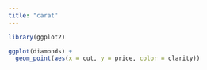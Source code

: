 ```yaml
---
title: "carat"
---
```


```r
library(ggplot2)

ggplot(diamonds) + 
  geom_point(aes(x = cut, y = price, color = clarity))
```